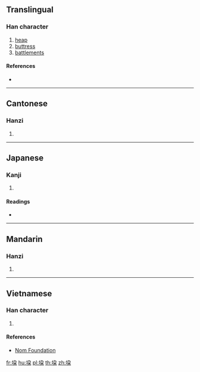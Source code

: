 ==Translingual==

===Han character===
{{Han char|rn=32|rad=土|as=06|sn=9|four=|canj=GNSD|ids=⿰土朶}}

# [[heap]]
# [[buttress]]
# [[battlement]]s

====References====
* {{Han ref|kx=0228.090|dkj=05049|dj=0464.070|hdz=10441.010|uh=579C|ud=22428}}

----

==Cantonese==

===Hanzi===
{{yue-hanzi|jyut=[[do2]]|y=do2}}

# {{defn|lang=yue|sort=土06}}

----

==Japanese==

===Kanji===
{{ja-kanji|grade=|rs=土06}}

# {{defn|lang=ja|sort=土06}}

====Readings====
* {{ja-readings|on=[[だ]] (da)|kun=[[つみかされる]] (tsumikasareru)}}

----

==Mandarin==

===Hanzi===
{{cmn-hanzi|pin=[[duǒ]] ([[duo3]])|wg=to<sup>3</sup>}}

# {{defn|lang=cmn|sort=土06}}

----

==Vietnamese==

===Han character===
{{vi-hantu|[[đoá]]|rs=土06}}

# {{defn|lang=vi|sort=土06}}

====References====
* [http://nomfoundation.org/common/nom_details.php?codepoint=579c Nom Foundation]

[[fr:垜]]
[[hu:垜]]
[[pl:垜]]
[[th:垜]]
[[zh:垜]]